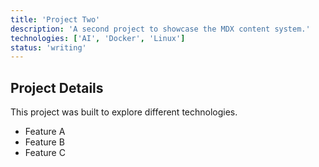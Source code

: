```yaml
---
title: 'Project Two'
description: 'A second project to showcase the MDX content system.'
technologies: ['AI', 'Docker', 'Linux']
status: 'writing'
---
```


## Project Details

This project was built to explore different technologies.

- Feature A
- Feature B
- Feature C